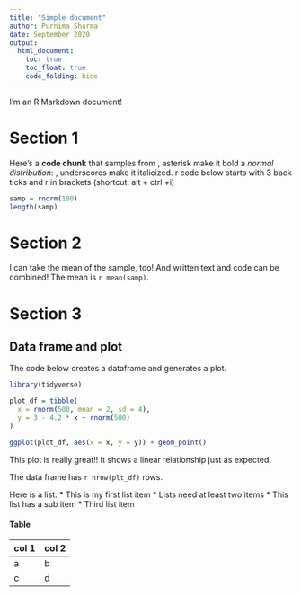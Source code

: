 ```yaml
---
title: "Simple document"
author: Purnima Sharma
date: September 2020
output: 
  html_document:
    toc: true
    toc_float: true
    code_folding: hide 
---
```


I'm an R Markdown document! 

# Section 1

Here's a **code chunk** that samples from , asterisk make it bold
a _normal distribution_:  , underscores make it italicized.
r code below starts with 3 back ticks and r in brackets (shortcut: alt + ctrl +i)

```r
samp = rnorm(100)
length(samp)
```

# Section 2

I can take the mean of the sample, too! And written text and code can be combined!
The mean is `r mean(samp)`.

# Section 3

## Data frame and plot

The code below creates a dataframe and generates a plot.

```r
library(tidyverse)

plot_df = tibble(
  x = rnorm(500, mean = 2, sd = 4),
  y = 3 - 4.2 * x + rnorm(500)
)

ggplot(plot_df, aes(x = x, y = y)) + geom_point()
```

This plot is really great!! It shows a linear relationship just as expected.

The data frame has `r nrow(plt_df)` rows.

Here is a list:
* This is my first list item
* Lists need at least two items
  * This list has a sub item
* Third list item

#### Table

col 1 | col 2
----- | -----
a     | b
c     | d



